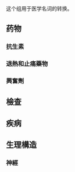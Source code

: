 {{CGroupH|name=Medicine|desc=医学}}<noinclude>[[Category:公共轉換組模板|{{SUBPAGENAME}}]]

这个组用于医学名词的转换。
==药物==
=== 抗生素 ===
</noinclude>
{{CItem|zh-cn:泰乐菌素;zh-tw:泰黴素;zh-hk:泰黴素;zh-sg:泰乐菌素;|original=Tylosin}}
{{CItem|zh-cn:替米考星;zh-tw:氨基泰黴素;zh-hk:氨基泰黴素;zh-sg:替米考星;|original=Tilmicosin}}
{{CItem|zh-cn:阿莫西林;zh-tw:安默西林;zh-hk:安默西林;zh-sg:阿莫西林;|desc=大陆地区也称羟氨苄青霉素||original=Amoxicillin}}
{{CItem|zh-cn:氨苄青霉素;zh-tw:安比西林;zh-hk:安比西林;zh-sg:氨苄青霉素;|desc=大陆地区也称氨苄西林||original=Ampicillin}}
{{CItem|zh-cn:头孢噻呋;zh-tw:畜福;zh-hk:畜福;zh-sg:头孢噻呋;|original=ceftiofur}}
{{CItem|zh-cn:金霉素;zh-tw:氯四環黴素;zh-hk:氯四環黴素;zh-sg:金霉素;|original=Chlortetracycline}}
{{CItem|zh-cn:邻氯青霉素;zh-tw:氯噁唑西林;zh-hk:氯噁唑西林;zh-sg:邻氯青霉素;|original=Cloxacillin}}
{{CItem|zh-cn:黏菌素;zh-tw:可利斯汀;zh-hk:可利斯汀;zh-sg:黏菌素;|original=Colistin}}
{{CItem|zh-cn:双氯西林;zh-tw:雙氯噁唑西林;zh-hk:雙氯噁唑西林;zh-sg:双氯西林;|original=Dicloxacillin}}
{{CItem|zh-cn:二甲硝咪唑;zh-tw:待美嘧唑;zh-hk:待美嘧唑;zh-sg:二甲硝咪唑;|original=Dimetridazole}}
{{CItem|zh-cn:强力霉素;zh-tw:脫氧羥四環黴素;zh-hk:脫氧羥四環黴素;zh-sg:强力霉素;|original=Doxycycline}}
{{CItem|zh-cn:多西环素;zh-tw:脫氧羥四環黴素;zh-hk:脫氧羥四環黴素;zh-sg:多西环素;|original=Doxycycline}}
{{CItem|zh-cn:脱氧土霉素;zh-tw:脫氧羥四環黴素;zh-hk:脫氧羥四環黴素;zh-sg:脱氧土霉素;|original=Doxycycline}}
{{CItem|zh-cn:恩诺沙星;zh-tw:恩氟奎林羧酸;zh-hk:恩氟奎林羧酸;zh-sg:恩诺沙星;|original=Enrofloxacin}}
{{CItem|zh-cn:氟苯尼考;zh-tw:氟甲磺氯黴素;zh-hk:氟甲磺氯黴素;zh-sg:氟苯尼考;|original=florfenicol}}
{{CItem|zh-cn:氟甲砜霉素;zh-tw:氟甲磺氯黴素;zh-hk:氟甲磺氯黴素;zh-sg:氟甲砜霉素;|original=florfenicol}}
{{CItem|zh-cn:氟甲喹;zh-tw:氟滅菌;zh-hk:氟滅菌;zh-sg:氟甲喹;|original=Flumequine}}
{{CItem|zh-cn:呋喃它酮;zh-tw:富來他頓;zh-hk:富來他頓;zh-sg:呋喃它酮;|original=Furaltadone}}
{{CItem|zh-cn:呋吗唑酮;zh-tw:富來他頓;zh-hk:富來他頓;zh-sg:呋吗唑酮;|original=Furaltadone}}
{{CItem|zh-cn:呋喃唑酮;zh-tw:富來頓;zh-hk:富來頓;zh-sg:呋喃唑酮;|original=Furazolidone}}
{{CItem|zh-cn:痢特灵;zh-tw:富來頓;zh-hk:富來頓;zh-sg:痢特灵;|original=Furazolidone}}
{{CItem|zh-cn:卡那霉素;zh-tw:康黴素;zh-hk:康黴素;zh-sg:卡那霉素;|original=Kanamycin}}
{{CItem|zh-cn:伊维菌素;zh-tw:愛滅蟲;zh-hk:愛滅蟲;zh-sg:伊维菌素;|original=Ivermectin}}
{{CItem|zh-cn:多拉菌素;zh-tw:多滅蟲;zh-hk:多滅蟲;zh-sg:多拉菌素;|original=Doramectin}}
{{CItem|zh-cn:氟苯达唑;zh-tw:氟苯並嘧唑氨基甲酸;zh-hk:氟苯並嘧唑氨基甲酸;zh-sg:氟苯达唑;|original=Flubendazole}}
{{CItem|zh-cn:泰妙菌素;zh-tw:泰妙素;zh-hk:泰妙素;zh-sg:泰妙菌素;|original= Tiamulin}}
{{CItem|zh-cn:哌嗪;zh-tw:匹配拉淨;zh-hk:匹配拉淨;zh-sg:哌嗪;|original=}}
{{CItem|zh-cn:四咪唑;zh-tw:左右四美素;zh-hk:左右四美素;zh-sg:四咪唑;|original=Tetramisole}}
{{CItem|zh-cn:大环内酯;zh-tw:巨環內酯;zh-hk:大環內酯;|original=Macrolide}}<noinclude>


=== 退熱和止痛藥物 ===
</noinclude>
{{CItem|zh-cn:阿司匹林;zh-tw:阿司匹林;zh-hk:阿士匹靈;|original=Aspirin}}
{{CItem|zh-cn:必理通;zh-tw:普拿疼;zh-hk:必理痛;|original=Panadol}}
{{CItem|zh-cn:非甾体抗炎药;zh-tw:非類固醇消炎藥;zh-hk:非甾體抗炎藥|original=NSAID}}
<noinclude>

=== 興奮劑 ===
</noinclude>
{{CItem|zh-tw:利他能; zh-hk:利他能; zh-cn:利他林;|original=Ritalin}}<noinclude>

== 檢查 ==
</noinclude>
{{CItem|zh-cn:超声心动图; zh-tw:心臟超音波; zh-hk:心臟超聲波;|original=echocardiography}}<noinclude>

==疾病==
</noinclude>
{{CItem|zh-tw:症候群; zh-hk:症候群; zh-cn:综合症;|original=Syndrome}}
<!-- 呼吸系统疾病 -->
<!-- 循环系统疾病 -->
{{CItem|1=房间隔缺损=>zh-tw:心房中隔缺損; 房间隔缺损=>zh-hk:心房間隔缺損;|original=atrial septal defect}}
{{CItem|zh-cn:中隔缺损; zh-tw:中隔缺損; zh-hk:間隔缺損;|original=septal defect}}
{{CItem|1=室间隔缺损=>zh-tw:心室中隔缺損; 室间隔缺损=>zh-hk:室房間隔缺損;|original=ventricular septal defect}}
{{CItem|zh-hans:心律失常; zh-hant:心律不整; |original=cardiac arrhythmia}}
<!-- 消化系统疾病 -->
{{CItem|zh-hans:食管癌; zh-hant:食道癌;|original=Esophageal cancer}}
{{CItem|zh-hans:胰腺癌; zh-hant:胰臟癌;|original=Pancreatic cancer}}
<!-- 泌尿系统疾病 -->
<!-- 血液系统疾病 -->
<!-- 内分泌系统疾病 -->
<!-- 代谢疾病和营养疾病 -->
<!-- 结缔组织病和风湿性疾病 -->
<!-- 神经系统疾病 -->
{{CItem|zh-tw:帕金森氏症; zh-hk:柏金遜症; zh-cn:帕金森病;|original=Parkinson's disease}}
{{CItem|zh-tw:阿兹海默症; zh-cn:阿兹海默病;|original=Alzheimer's disease}}
<!-- 生殖系统疾病 -->
{{CItem|zh-hans:乳腺癌; zh-hant:乳癌;|original=Brest cancer}}
<!-- 传染病 -->
{{CItem|zh-tw:A型肝炎; zh-hk:甲型肝炎; zh-cn:甲型肝炎;|original=Hepatitis A}}
{{CItem|zh-tw:B型肝炎; zh-hk:乙型肝炎; zh-cn:乙型肝炎;|original=Hepatitis B}}
{{CItem|zh-tw:C型肝炎; zh-hk:丙型肝炎; zh-cn:丙型肝炎;|original=Hepatitis C}}
{{CItem|zh-tw:D型肝炎; zh-hk:丁型肝炎; zh-cn:丁型肝炎;|original=Hepatitis D}}
{{CItem|zh-tw:E型肝炎; zh-hk:戊型肝炎; zh-cn:戊型肝炎;|original=Hepatitis E}}
{{CItem|zh-tw:E型肝炎; zh-hk:己型肝炎; zh-cn:己型肝炎;|original=Hepatitis F}}
{{CItem|zh-tw:F型肝炎; zh-hk:庚型肝炎; zh-cn:庚型肝炎;|original=Hepatitis G}}
<!-- 精神病 -->
{{CItem|zh-tw:精神官能症; zh-hk:精神官能症; zh-cn:神经症;|original=neurotic disorder}}
<!-- 其它疾病 -->
<noinclude>

== 生理構造 ==
=== 神經 ===
</noinclude>
{{CItem|zh-tw:傳導物質; zh-hk:遞質; zh-cn:递质;|original=Neurotransmitter}}
{{CGroupF}}